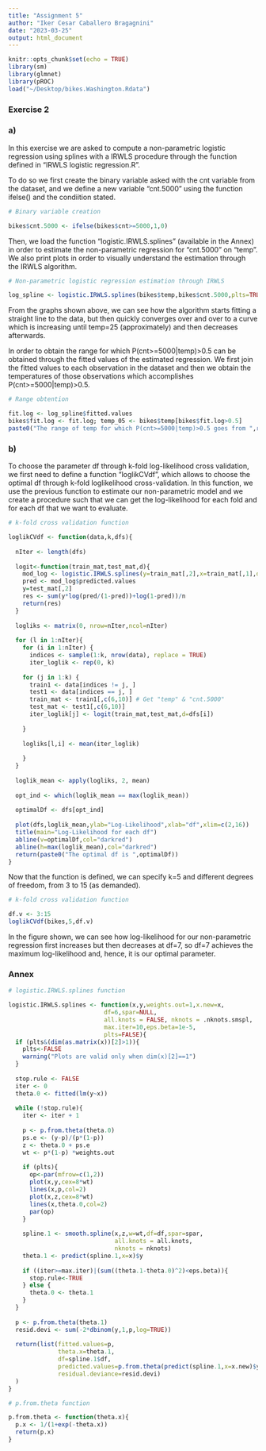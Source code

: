 ```yaml
---
title: "Assignment 5"
author: "Iker Cesar Caballero Bragagnini"
date: "2023-03-25"
output: html_document
---
```


```r
knitr::opts_chunk$set(echo = TRUE)
library(sm)
library(glmnet)
library(pROC)
load("~/Desktop/bikes.Washington.Rdata")
```

### Exercise 2

### a)

In this exercise we are asked to compute a non-parametric logistic regression using splines with a IRWLS procedure through the function defined in "IRWLS logistic regression.R".

To do so we first create the binary variable asked with the cnt variable from the dataset, and we define a new variable "cnt.5000" using the function ifelse() and the condiition stated.

```r
# Binary variable creation

bikes$cnt.5000 <- ifelse(bikes$cnt>=5000,1,0)
```

Then, we load the function "logistic.IRWLS.splines" (available in the Annex) in order to estimate the non-parametric regression for "cnt.5000" on "temp". We also print plots in order to visually understand the estimation through the IRWLS algorithm.

```r
# Non-parametric logistic regression estimation through IRWLS

log_spline <- logistic.IRWLS.splines(bikes$temp,bikes$cnt.5000,plts=TRUE)
```

From the graphs shown above, we can see how the algorithm starts fitting a straight line to the data, but then quickly converges over and over to a curve which is increasing until temp=25 (approximately) and then decreases afterwards.

In order to obtain the range for which P(cnt>=5000|temp)>0.5 can be obtained through the fitted values of the estimated regression. We first join the fitted values to each observation in the dataset and then we obtain the temperatures of those observations which accomplishes P(cnt>=5000|temp)>0.5.

```r
# Range obtention

fit.log <- log_spline$fitted.values
bikes$fit.log <- fit.log; temp_05 <- bikes$temp[bikes$fit.log>0.5]
paste0("The range of temp for which P(cnt>=5000|temp)>0.5 goes from ",round(min(temp_05),3)," to ",round(max(temp_05),3))
```

### b)

To choose the parameter df through k-fold log-likelihood cross validation, we first need to define a function "loglikCVdf", which allows to choose the optimal df through k-fold loglikelihood cross-validation. In this function, we use the previous function to estimate our non-parametric model and we create a procedure such that we can get the log-likelihood for each fold and for each df that we want to evaluate.

```r
# k-fold cross validation function

loglikCVdf <- function(data,k,dfs){
  
  nIter <- length(dfs)
  
  logit<-function(train_mat,test_mat,d){
    mod_log <- logistic.IRWLS.splines(y=train_mat[,2],x=train_mat[,1],df=d,plts=F,x.new = test_mat[,1])
    pred <- mod_log$predicted.values
    y=test_mat[,2]
    res <- sum(y*log(pred/(1-pred))+log(1-pred))/n
    return(res)
  }
  
  logliks <- matrix(0, nrow=nIter,ncol=nIter)
  
  for (l in 1:nIter){
    for (i in 1:nIter) {
      indices <- sample(1:k, nrow(data), replace = TRUE)
      iter_loglik <- rep(0, k)
    
    for (j in 1:k) {
      train1 <- data[indices != j, ]
      test1 <- data[indices == j, ]
      train_mat <- train1[,c(6,10)] # Get "temp" & "cnt.5000"
      test_mat <- test1[,c(6,10)]
      iter_loglik[j] <- logit(train_mat,test_mat,d=dfs[i])
    
    }
    
    logliks[l,i] <- mean(iter_loglik)
    
    }
  }
  
  loglik_mean <- apply(logliks, 2, mean)
  
  opt_ind <- which(loglik_mean == max(loglik_mean))
  
  optimalDf <- dfs[opt_ind]
  
  plot(dfs,loglik_mean,ylab="Log-Likelihood",xlab="df",xlim=c(2,16))
  title(main="Log-Likelihood for each df")
  abline(v=optimalDf,col="darkred")
  abline(h=max(loglik_mean),col="darkred")
  return(paste0("The optimal df is ",optimalDf))
}
```

Now that the function is defined, we can specify k=5 and different degrees of freedom, from 3 to 15 (as demanded).

```r
# k-fold cross validation function

df.v <- 3:15
loglikCVdf(bikes,5,df.v)
```

In the figure shown, we can see how log-likelihood for our non-parametric regression first increases but then decreases at df=7, so df=7 achieves the maximum log-likelihood and, hence, it is our optimal parameter.

### Annex

```r
# logistic.IRWLS.splines function

logistic.IRWLS.splines <- function(x,y,weights.out=1,x.new=x,
                           df=6,spar=NULL, 
                           all.knots = FALSE, nknots = .nknots.smspl,  
                           max.iter=10,eps.beta=1e-5,
                           plts=FALSE){
  if (plts&(dim(as.matrix(x))[2]>1)){
    plts<-FALSE
    warning("Plots are valid only when dim(x)[2]==1")
  }
  
  stop.rule <- FALSE
  iter <- 0
  theta.0 <- fitted(lm(y~x)) 
  
  while (!stop.rule){
    iter <- iter + 1 
    
    p <- p.from.theta(theta.0)
    ps.e <- (y-p)/(p*(1-p))
    z <- theta.0 + ps.e 
    wt <- p*(1-p) *weights.out
    
    if (plts){
      op<-par(mfrow=c(1,2))
      plot(x,y,cex=8*wt)
      lines(x,p,col=2)
      plot(x,z,cex=8*wt)
      lines(x,theta.0,col=2)
      par(op)
    }
    
    spline.1 <- smooth.spline(x,z,w=wt,df=df,spar=spar,
                              all.knots = all.knots,
                              nknots = nknots) 
    theta.1 <- predict(spline.1,x=x)$y
    
    if ((iter>=max.iter)|(sum((theta.1-theta.0)^2)<eps.beta)){
      stop.rule<-TRUE
    } else {
      theta.0 <- theta.1
    }
  }
  
  p <- p.from.theta(theta.1)
  resid.devi <- sum(-2*dbinom(y,1,p,log=TRUE))
  
  return(list(fitted.values=p,
              theta.x=theta.1,
              df=spline.1$df,
              predicted.values=p.from.theta(predict(spline.1,x=x.new)$y),
              residual.deviance=resid.devi)
  )
}

# p.from.theta function

p.from.theta <- function(theta.x){
  p.x <- 1/(1+exp(-theta.x))
  return(p.x)
}
```

